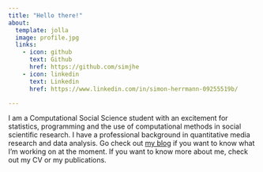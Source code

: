 ```yaml
---
title: "Hello there!"
about:
  template: jolla
  image: profile.jpg
  links:
    - icon: github
      text: Github
      href: https://github.com/simjhe
    - icon: linkedin
      text: Linkedin
      href: https://www.linkedin.com/in/simon-herrmann-09255519b/

---
```


I am a Computational Social Science student with an excitement for statistics, programming and the use of computational methods in social scientific research. I have a professional background in quantitative media research and data analysis. Go check out [my blog](blog/index.qmd)  if you want to know what I'm working on at the moment. If you want to know more about me, check out my CV or my publications. 